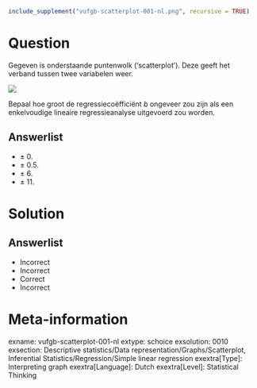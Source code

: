 ```{r, echo = FALSE, results = "hide"}
include_supplement("vufgb-scatterplot-001-nl.png", recursive = TRUE)
```

Question
========
Gegeven is onderstaande puntenwolk (‘scatterplot’). Deze geeft het verband tussen twee variabelen weer. 

![](vufgb-scatterplot-001-nl.png)

Bepaal hoe groot de regressiecoëfficiënt *b* ongeveer zou zijn als een enkelvoudige lineaire regressieanalyse uitgevoerd zou worden.

Answerlist
----------
* ± 0.
* ± 0.5.
* ± 6.
* ± 11.


Solution
========

Answerlist
----------
* Incorrect
* Incorrect
* Correct
* Incorrect


Meta-information
================
exname: vufgb-scatterplot-001-nl
extype: schoice
exsolution: 0010
exsection: Descriptive statistics/Data representation/Graphs/Scatterplot, Inferential Statistics/Regression/Simple linear regression
exextra[Type]: Interpreting graph
exextra[Language]: Dutch
exextra[Level]: Statistical Thinking